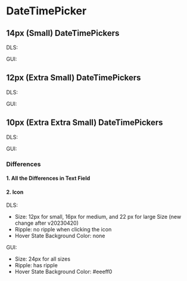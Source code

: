 <style>
  {`
    .flex {
      display: flex;
      align-items: center;
      gap: 16px;
      div {
        display: flex;
      }
    }
     .type {
      min-width: 40px;
    }
 `}
</style>



<Meta title="DateTimePicker Overview" />

# DateTimePicker

## 14px (Small) DateTimePickers

<Canvas>
  <div>
    <div className="flex">
      <p className="type">DLS:</p>
      <Story of={DateTimePickerStories.Large} />
      <Story of={DateTimePickerStories.LargeFilled} />
      <Story of={DateTimePickerStories.LargeDisabled} />
      <Story of={DateTimePickerStories.LargeDisabledFilled} />
    </div>
    <div className="flex">
      <p className="type">GUI:</p>
      <Story of={DateTimePickerGUIStories.Large} />
      <Story of={DateTimePickerGUIStories.LargeFilled} />
      <Story of={DateTimePickerGUIStories.LargeDisabled} />
      <Story of={DateTimePickerGUIStories.LargeDisabledFilled} />
    </div>
  </div>
</Canvas>

## 12px (Extra Small) DateTimePickers

<Canvas>
  <div>
    <div className="flex">
      <p className="type">DLS:</p>
      <Story of={DateTimePickerStories.Medium} />
      <Story of={DateTimePickerStories.MediumFilled} />
      <Story of={DateTimePickerStories.MediumDisabled} />
      <Story of={DateTimePickerStories.MediumDisabledFilled} />
    </div>
    <div className="flex">
      <p className="type">GUI:</p>
      <Story of={DateTimePickerGUIStories.Medium} />
      <Story of={DateTimePickerGUIStories.MediumFilled} />
      <Story of={DateTimePickerGUIStories.MediumDisabled} />
      <Story of={DateTimePickerGUIStories.MediumDisabledFilled} />
    </div>
  </div>
</Canvas>

## 10px (Extra Extra Small) DateTimePickers

<Canvas>
  <div>
    <div className="flex">
      <p className="type">DLS:</p>
      <Story of={DateTimePickerStories.Small} />
      <Story of={DateTimePickerStories.SmallFilled} />
      <Story of={DateTimePickerStories.SmallDisabled} />
      <Story of={DateTimePickerStories.SmallDisabledFilled} />
    </div>
    <div className="flex">
      <p className="type">GUI:</p>
      <Story of={DateTimePickerGUIStories.Small} />
      <Story of={DateTimePickerGUIStories.SmallFilled} />
      <Story of={DateTimePickerGUIStories.SmallDisabled} />
      <Story of={DateTimePickerGUIStories.SmallDisabledFilled} />
    </div>
  </div>
</Canvas>

### Differences

#### 1. All the Differences in Text Field

#### 2. Icon

DLS:

- Size: 12px for small, 16px for medium, and 22 px for large Size (new change after v20230420)
- Ripple: no ripple when clicking the icon
- Hover State Background Color: none

GUI:

- Size: 24px for all sizes
- Ripple: has ripple
- Hover State Background Color: #eeeff0

